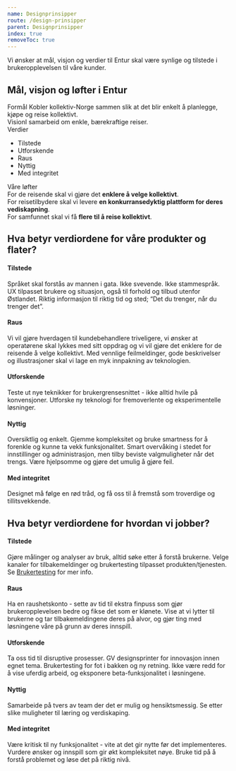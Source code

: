 ```yaml
---
name: Designprinsipper
route: /design-prinsipper
parent: Designprinsipper
index: true
removeToc: true
---
```



<PageHeader title="Merkevareplattform">
  Vi ønsker at mål, visjon og verdier til Entur skal være synlige og tilstede i
  brukeropplevelsen til våre kunder.
</PageHeader>

## Mål, visjon og løfter i Entur

<div className="designprinsipper-top-grid">
  <div className="designprinsipper-grey-box designprinsipper-three-grid">
    <Heading3>Formål</Heading3>
    Kobler kollektiv-Norge sammen slik at det blir enkelt å planlegge, kjøpe og reise
    kollektivt.
  </div>
  <div className="designprinsipper-grey-box designprinsipper-three-grid">
    <Heading3>Vision</Heading3>I samarbeid om enkle, bærekraftige reiser.
  </div>
  <div className="designprinsipper-grey-box designprinsipper-three-grid">
    <Heading3>Verdier</Heading3>
    <ul>
      <li>Tilstede</li>
      <li>Utforskende</li>
      <li>Raus</li>
      <li>Nyttig</li>
      <li>Med integritet</li>
    </ul>
  </div>
  <div className="designprinsipper-grey-box designprinsipper-wide-grid">
    <Heading3>Våre løfter</Heading3>
    <div className="designprinsipper-lofter">
      For de reisende skal vi gjøre det
      <strong> enklere å velge kollektivt</strong>.
    </div>
    <div className="designprinsipper-lofter">
      For reisetilbydere skal vi levere
      <strong> en konkurransedyktig plattform for deres vediskapning</strong>.
    </div>
    <div className="designprinsipper-lofter">
      For samfunnet skal vi få <strong>flere til å reise kollektivt</strong>.
    </div>
  </div>
</div>

## Hva betyr verdiordene for våre produkter og flater?

#### Tilstede

Språket skal forstås av mannen i gata. Ikke svevende. Ikke stammespråk. UX tilpasset brukere og situasjon, også til forhold og tilbud utenfor Østlandet. Riktig informasjon til riktig tid og sted;
“Det du trenger, når du trenger det”.

#### Raus

Vi vil gjøre hverdagen til kundebehandlere triveligere, vi ønsker at operatørene skal lykkes med sitt oppdrag og vi vil gjøre det enklere for de reisende å velge kollektivt. Med vennlige feilmeldinger, gode beskrivelser og illustrasjoner skal vi lage en myk innpakning av teknologien.

#### Utforskende

Teste ut nye teknikker for brukergrensesnittet - ikke alltid hvile på konvensjoner. Utforske ny teknologi for fremoverlente og eksperimentelle løsninger.

#### Nyttig

Oversiktlig og enkelt. Gjemme kompleksitet og bruke smartness for å forenkle og kunne ta vekk funksjonalitet. Smart overvåking i stedet for innstillinger og administrasjon, men tilby beviste valgmuligheter når det trengs. Være hjelpsomme og gjøre det umulig å gjøre feil.

#### Med integritet

Designet må følge en rød tråd, og få oss til å fremstå som troverdige og tillitsvekkende.

## Hva betyr verdiordene for hvordan vi jobber?

#### Tilstede

Gjøre målinger og analyser av bruk, alltid søke etter å forstå brukerne. Velge kanaler for tilbakemeldinger og brukertesting tilpasset produkten/tjenesten. Se [Brukertesting](https://design.entur.org/design-prinsipper/brukertesting) for mer info.

#### Raus

Ha en raushetskonto - sette av tid til ekstra finpuss som gjør brukeropplevelsen bedre og fikse det som er klønete. Vise at vi lytter til brukerne og tar tilbakemeldingene deres på alvor, og gjør ting med løsningene våre på grunn av deres innspill.

#### Utforskende

Ta oss tid til disruptive prosesser. GV designsprinter for innovasjon innen egnet tema. Brukertesting for fot i bakken og ny retning. Ikke være redd for å vise uferdig arbeid, og eksponere beta-funksjonalitet i løsningene.

#### Nyttig

Samarbeide på tvers av team der det er mulig og hensiktsmessig. Se etter slike muligheter til læring og verdiskaping.

#### Med integritet

Være kritisk til ny funksjonalitet - vite at det gir nytte før det implementeres. Vurdere ønsker og innspill som gir økt kompleksitet nøye. Bruke tid på å forstå problemet og løse det på riktig nivå.
